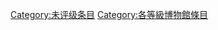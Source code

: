 {{catmore1|[[Wikipedia:博物馆专题|Wikipedia:博物馆专题]]}}
{{Articles by Quality|topic=博物館|project=博物館|format=toc}}
{{CategoryTOC}}
{{emptycat}}

[[Category:未评级条目|Category:未评级条目]]
[[Category:各等級博物館條目|Category:各等級博物館條目]]